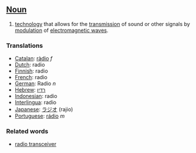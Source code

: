 ==[[Noun]]==

#[[technology]] that allows for the [[transmission]] of sound or other signals by [[modulation]] of [[electromagnetic wave]]s.

===Translations===
*[[Catalan]]: [[ràdio]] ''f''
*[[Dutch]]: radio
*[[Finnish]]: radio
*[[French]]: radio
*[[German]]: Radio ''n''
*[[Hebrew]]: [[רדיו]]
*[[Indonesian]]: radio
*[[Interlingua]]: radio
*[[Japanese]]: [[ラジオ]] (rajio)
*[[Portuguese]]: [[rádio]] ''m''

===Related words===
*[[radio transceiver]]